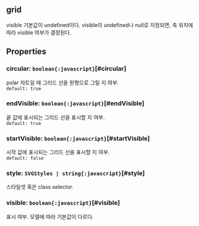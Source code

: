 ## grid
visible 기본값이 undefined이다.
visible이 undefined나 null로 지정되면, 축 위치에 따라 visible 여부가 결정된다.
## Properties

### circular: `boolean{:javascript}`[#circular]
polar 차트일 때 그리드 선을 원형으로 그릴 지 여부.  
`default: true`  

### endVisible: `boolean{:javascript}`[#endVisible]
끝 값에 표시되는 그리드 선을 표시할 지 여부.  
`default: true`  

### startVisible: `boolean{:javascript}`[#startVisible]
시작 값에 표시되는 그리드 선을 표시할 지 여부.  
`default: false`  

### style: `SVGStyles | string{:javascript}`[#style]
스타일셋 혹은 class selector.  

### visible: `boolean{:javascript}`[#visible]
표시 여부.
모델에 따라 기본값이 다르다.  
